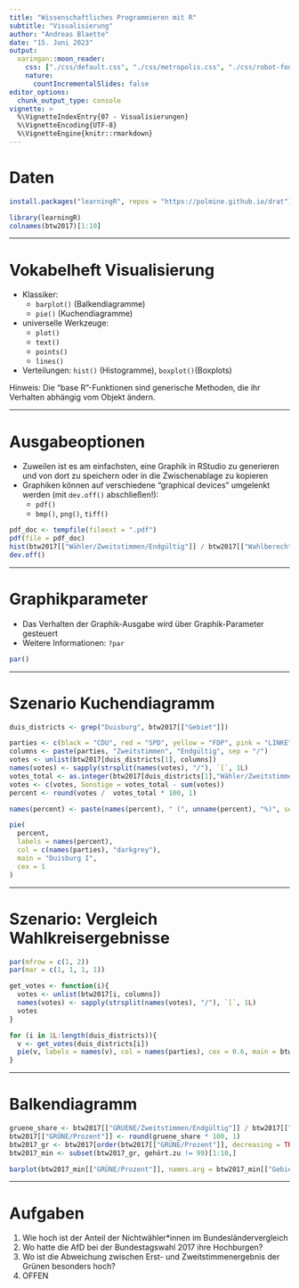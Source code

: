 ```yaml
---
title: "Wissenschaftliches Programmieren mit R"
subtitle: "Visualisierung"
author: "Andreas Blaette"
date: "15. Juni 2023"
output: 
  xaringan::moon_reader:
    css: ["./css/default.css", "./css/metropolis.css", "./css/robot-fonts.css", './css/polminify.css']
    nature:
      countIncrementalSlides: false
editor_options:
  chunk_output_type: console
vignette: >
  %\VignetteIndexEntry{07 - Visualisierungen}
  %\VignetteEncoding{UTF-8}
  %\VignetteEngine{knitr::rmarkdown}  
---
```


# Daten

```r
install.packages("learningR", repos = "https://polmine.github.io/drat")
```

```r
library(learningR)
colnames(btw2017)[1:10]
```


---

# Vokabelheft Visualisierung

- Klassiker: 
  - `barplot()` (Balkendiagramme)
  - `pie()` (Kuchendiagramme)
- universelle Werkzeuge:
  - `plot()`
  - `text()`
  - `points()`
  - `lines()`
- Verteilungen: `hist()` (Histogramme), `boxplot()`(Boxplots)

Hinweis: Die "base R"-Funktionen sind generische Methoden, die ihr Verhalten abhängig vom Objekt ändern.

---

# Ausgabeoptionen

- Zuweilen ist es am einfachsten, eine Graphik in RStudio zu generieren und von dort zu speichern oder in die Zwischenablage zu kopieren
- Graphiken können auf verschiedene "graphical devices" umgelenkt werden (mit `dev.off()` abschließen!):
  - `pdf()`
  - `bmp()`, `png()`, `tiff()`

```r
pdf_doc <- tempfile(fileext = ".pdf")
pdf(file = pdf_doc)
hist(btw2017[["Wähler/Zweitstimmen/Endgültig"]] / btw2017[["Wahlberechtigte/Zweitstimmen/Endgültig"]])
dev.off()
```

---

#  Graphikparameter

- Das Verhalten der Graphik-Ausgabe wird über Graphik-Parameter gesteuert
- Weitere Informationen: `?par`

```r
par()
```

---

# Szenario Kuchendiagramm

```r
duis_districts <- grep("Duisburg", btw2017[["Gebiet"]])

parties <- c(black = "CDU", red = "SPD", yellow = "FDP", pink = "LINKE", green = "GRUENE", blue = "AfD")
columns <- paste(parties, "Zweitstimmen", "Endgültig", sep = "/")
votes <- unlist(btw2017[duis_districts[1], columns])
names(votes) <- sapply(strsplit(names(votes), "/"), `[`, 1L)
votes_total <- as.integer(btw2017[duis_districts[1],"Wähler/Zweitstimmen/Endgültig"])
votes <- c(votes, Sonstige = votes_total - sum(votes))
percent <- round(votes /  votes_total * 100, 1)

names(percent) <- paste(names(percent), " (", unname(percent), "%)", sep = "")

pie(
  percent,
  labels = names(percent),
  col = c(names(parties), "darkgrey"),
  main = "Duisburg I",
  cex = 1
)
```

---

# Szenario: Vergleich Wahlkreisergebnisse

```r
par(mfrow = c(1, 2))
par(mar = c(1, 1, 1, 1))

get_votes <- function(i){
  votes <- unlist(btw2017[i, columns])
  names(votes) <- sapply(strsplit(names(votes), "/"), `[`, 1L)
  votes
}

for (i in 1L:length(duis_districts)){
  v <- get_votes(duis_districts[i])
  pie(v, labels = names(v), col = names(parties), cex = 0.6, main = btw2017[duis_districts[i], "Gebiet"])
}
```

---

# Balkendiagramm

```r
gruene_share <- btw2017[["GRUENE/Zweitstimmen/Endgültig"]] / btw2017[["Wähler/Zweitstimmen/Endgültig"]]
btw2017[["GRÜNE/Prozent"]] <- round(gruene_share * 100, 1)
btw2017_gr <- btw2017[order(btw2017[["GRÜNE/Prozent"]], decreasing = TRUE),]
btw2017_min <- subset(btw2017_gr, gehört.zu != 99)[1:10,]

barplot(btw2017_min[["GRÜNE/Prozent"]], names.arg = btw2017_min[["Gebiet"]], las = 2)
```

---

# Aufgaben 

1. Wie hoch ist der Anteil der Nichtwähler*innen im Bundesländervergleich
2. Wo hatte die AfD bei der Bundestagswahl 2017 ihre Hochburgen?
3. Wo ist die Abweichung zwischen Erst- und Zweitstimmenergebnis der Grünen besonders hoch?
4. OFFEN
